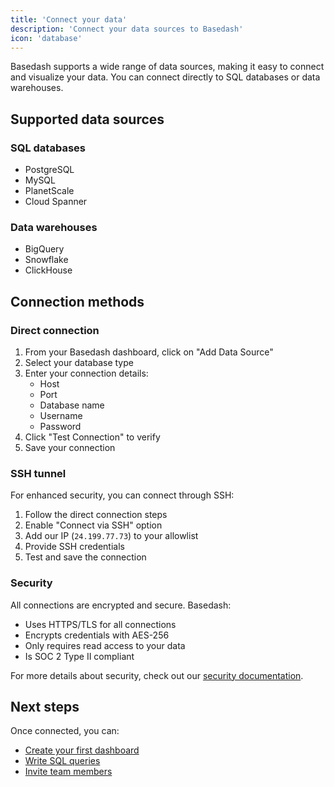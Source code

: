 ```yaml
---
title: 'Connect your data'
description: 'Connect your data sources to Basedash'
icon: 'database'
---
```


Basedash supports a wide range of data sources, making it easy to connect and visualize your data. You can connect directly to SQL databases or data warehouses.

## Supported data sources

### SQL databases
- PostgreSQL
- MySQL
- PlanetScale
- Cloud Spanner

### Data warehouses
- BigQuery
- Snowflake
- ClickHouse

## Connection methods

### Direct connection
1. From your Basedash dashboard, click on "Add Data Source"
2. Select your database type
3. Enter your connection details:
   - Host
   - Port
   - Database name
   - Username
   - Password
4. Click "Test Connection" to verify
5. Save your connection

### SSH tunnel
For enhanced security, you can connect through SSH:
1. Follow the direct connection steps
2. Enable "Connect via SSH" option
3. Add our IP (`24.199.77.73`) to your allowlist
4. Provide SSH credentials
5. Test and save the connection

### Security
All connections are encrypted and secure. Basedash:
- Uses HTTPS/TLS for all connections
- Encrypts credentials with AES-256
- Only requires read access to your data
- Is SOC 2 Type II compliant

For more details about security, check out our [security documentation](/essentials/security).

## Next steps
Once connected, you can:
- [Create your first dashboard](/getting-started/create-dashboard)
- [Write SQL queries](/getting-started/sql-editor)
- [Invite team members](/getting-started/invite-team)
